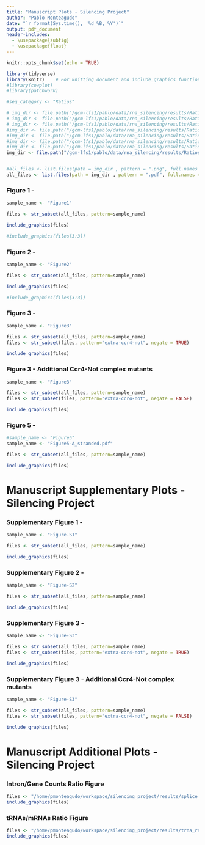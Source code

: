 ```yaml
---
title: "Manuscript Plots - Silencing Project"
author: "Pablo Monteagudo"
date: "`r format(Sys.time(), '%d %B, %Y')`"
output: pdf_document
header-includes:
  - \usepackage{subfig}
  - \usepackage{float}
---
```


```r
knitr::opts_chunk$set(echo = TRUE)

library(tidyverse)
library(knitr)    # For knitting document and include_graphics function
#library(cowplot)
#library(patchwork)

```

\newpage

```r
#seq_category <- "Ratios"

# img_dir <- file.path("/gcm-lfs1/pablo/data/rna_silencing/results/Ratios/Plots")
# img_dir <- file.path("/gcm-lfs1/pablo/data/rna_silencing/results/Ratios/Plots_v2")
# img_dir <- file.path("/gcm-lfs1/pablo/data/rna_silencing/results/Ratios/Plots_591")
#img_dir <- file.path("/gcm-lfs1/pablo/data/rna_silencing/results/Ratios/Plots_24-08-20")
#img_dir <- file.path("/gcm-lfs1/pablo/data/rna_silencing/results/Ratios/Plots_04-11-20")
#img_dir <- file.path("/gcm-lfs1/pablo/data/rna_silencing/results/Ratios/Plots_21-01-21")
#img_dir <- file.path("/gcm-lfs1/pablo/data/rna_silencing/results/Ratios/Plots_29-03-21")
img_dir <- file.path("/gcm-lfs1/pablo/data/rna_silencing/results/Ratios/Plots_23-05-21")


#all_files <- list.files(path = img_dir , pattern = ".png", full.names = TRUE, recursive = TRUE)
all_files <- list.files(path = img_dir , pattern = ".pdf", full.names = TRUE, recursive = TRUE)

```

### Figure 1 - 

```r

sample_name <- "Figure1"

files <- str_subset(all_files, pattern=sample_name)

include_graphics(files)
```

```r
#include_graphics(files[3:3])
```

\newpage

### Figure 2 - 

```r

sample_name <- "Figure2"

files <- str_subset(all_files, pattern=sample_name)

include_graphics(files)
```

```r

#include_graphics(files[3:3])
```

\newpage


### Figure 3 - 


<!-- ```{r Figure 3, echo=FALSE} -->


<!-- sample_name <- "Figure3" -->

<!-- files <- str_subset(all_files, pattern=sample_name) -->

<!-- p1 <- ggdraw() + draw_image(files[1], scale = 1) -->
<!-- p2 <- ggdraw() + draw_image(files[2], scale = 1) -->
<!-- p3 <- ggdraw() + draw_image(files[3], scale = 1) -->
<!-- p4 <- ggdraw() + draw_image(files[4], scale = 1) -->
<!-- p5 <- ggdraw() + draw_image(files[5], scale = 1) -->
<!-- p6 <- ggdraw() + draw_image(files[6], scale = 1) -->

<!-- plot_grid(p1, p2, -->
<!--           p3, p4, -->
<!--           p5, p6, -->
<!--           align="hv", -->
<!--           rel_widths = c(3, 1), -->
<!--           ncol= 2) -->

<!-- ``` -->

```r

sample_name <- "Figure3"

files <- str_subset(all_files, pattern=sample_name)
files <- str_subset(files, pattern="extra-ccr4-not", negate = TRUE)

include_graphics(files)


```

\newpage

### Figure 3 - Additional Ccr4-Not complex mutants

```r

sample_name <- "Figure3"

files <- str_subset(all_files, pattern=sample_name)
files <- str_subset(files, pattern="extra-ccr4-not", negate = FALSE)

include_graphics(files)


```

\newpage

### Figure 5 - 

```r

#sample_name <- "Figure5"
sample_name <- "Figure5-A_stranded.pdf"

files <- str_subset(all_files, pattern=sample_name)

include_graphics(files)
```

\newpage

# Manuscript Supplementary Plots - Silencing Project

\newpage

### Supplementary Figure 1 - 

```r

sample_name <- "Figure-S1"

files <- str_subset(all_files, pattern=sample_name)

include_graphics(files)
```

\newpage

### Supplementary Figure 2 - 

```r

sample_name <- "Figure-S2"

files <- str_subset(all_files, pattern=sample_name)

include_graphics(files)
```


### Supplementary Figure 3 - 

```r

sample_name <- "Figure-S3"

files <- str_subset(all_files, pattern=sample_name)
files <- str_subset(files, pattern="extra-ccr4-not", negate = TRUE)

include_graphics(files)
```

\newpage

### Supplementary Figure 3 - Additional Ccr4-Not complex mutants

```r

sample_name <- "Figure-S3"

files <- str_subset(all_files, pattern=sample_name)
files <- str_subset(files, pattern="extra-ccr4-not", negate = FALSE)

include_graphics(files)


```

\newpage

# Manuscript Additional Plots - Silencing Project

\newpage

### Intron/Gene Counts Ratio Figure 


```r

files <- "/home/pmonteagudo/workspace/silencing_project/results/splice_ratio.pdf"
include_graphics(files)
```


### tRNAs/mRNAs Ratio Figure 


```r

files <- "/home/pmonteagudo/workspace/silencing_project/results/trna_ratios.pdf"
include_graphics(files)
```


<!-- ### INPUT Factors Figure - Average INPUT factor per Mutant type computed using (...) -->


<!-- ```{r INPUT factors, echo=FALSE, fig.show = "hold", out.width = "50%", fig.align = "default"} -->

<!-- files <- "/home/pmonteagudo/workspace/silencing_project/results/input_factors.pdf" -->
<!-- include_graphics(files) -->
<!-- ``` -->

